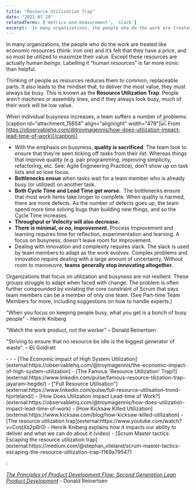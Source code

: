 ```yaml
---
title: "Resource Utilization Trap"
date: "2021-07-29"
relatedTerms: ['metrics-and-measurement', 'slack']
excerpt: 'In many organizations, the people who do the work are treated like economic resources'
---
```


In many organizations, the people who do the work are treated like economic resources (think: iron ore) and it’s felt that they have a price, and so must be utilized to maximize their value. Except these resources are actually human _beings_. Labelling it “human _resources_” is far more ironic than helpful.

Thinking of people as resources reduces them to common, replaceable parts. It also leads to the mindset that, to deliver the most value, they must always be busy. This is known as the **Resource Utilization Trap**. People aren’t machines or assembly lines, and if they always look busy, much of their work will be low value.

When individual busyness increases, a team suffers a number of problems: \[caption id="attachment\_15654" align="alignright" width="479"\]![](src/content/glossary/resource-utilization-trap/images/How_Does_Utilization_Impact_Lead-time_of_Work____Troy_Magennis-1024x505.jpg) From https://observablehq.com/@troymagennis/how-does-utilization-impact-lead-time-of-work\[/caption\]

- With the emphasis on busyness, **quality is sacrificed**. The team look to ensure that they're seen ticking off tasks from their list. Whereas things that improve quality (e.g. pair programming, improving simplicity, refactoring, etc. See: Agile Engineering Practice), don't show up on task lists and so lose focus.
- **Bottlenecks ensue** when tasks wait for a team member who is already busy (or utilized) on another task.
- **Both Cycle Time and Lead Time get worse.**  The bottlenecks ensure that most work items take longer to complete. When quality is harmed, there are more defects. As the number of defects goes up, the team spend more time solving bugs than building new things, and so the Cycle Time increases.
- ****Throughput or Velocity will also decrease.****
- **There is minimal, or no, improvement.** Process Improvement and learning requires time for reflection, experimentation and learning. A focus on busyness, doesn't leave room for improvement.
- Dealing with innovation and complexity requires slack. The slack is used by team members to adapt as the work evolves. Complex problems and innovation require dealing with a large amount of uncertainty. Without room to manoeuvre, **teams generally stop innovating altogether.**

Organizations that focus on utilization and busyness are not resilient. These groups struggle to adapt when faced with change. The problem is often further compounded by violating the core constraint of Scrum that says team members can be a member of only one team. (See Part-time Team Members for more, including suggestions on how to handle experts.)

"When you focus on keeping people busy, what you get is a bunch of busy people" - Henrik Kniberg

“Watch the work product, not the worker” – Donald Reinertsen

"Striving to ensure that no resource be idle is the biggest generator of waste". – Eli Goldratt

<HighlightBox heading="Resource Links" variant="resourceLinks">
- - - [The Economic Impact of High System Utilization](external:https://observablehq.com/@troymagennis/the-economic-impact-of-high-system-utilization)
        - [The Famous 'Resource Utilization'​ Trap!!](external:https://www.linkedin.com/pulse/famous-resource-tilization-trap-jayaram-hegde/)
        - ["Full Resource Utilisation"​](external:https://www.linkedin.com/pulse/full-resource-utilisation-trond-hjorteland/)
        - [How Does Utilization Impact Lead-time of Work?](external:https://observablehq.com/@troymagennis/how-does-utilization-impact-lead-time-of-work)
        - [How Kicksaw Killed Utilization](external:https://www.kicksaw.com/blog/how-kicksaw-killed-utilization)
        - [The resource utilization trap](external:https://www.youtube.com/watch?v=CostXs2p6r0) - Henrik Kniberg explains how it impacts our ability to deliver and what we can do about it (video)
        - [Scrum Master tactics: Escaping the resource utilization trap](external:https://medium.com/@stephan_vlieland/scrum-master-tactics-escaping-the-resource-utilization-trap-f169a79547)
</HighlightBox>

<HighlightBox heading="Related Books" variant="relatedBooks">:

[_The Principles of Product Development Flow: Second Generation Lean Product Development_](external:https://www.amazon.ca/Principles-Product-Development-Flow-Generation-ebook/dp/B00K7OWG7O/&tag=notesfromatoo-20) - Donald Reinertsen
</HighlightBox>
